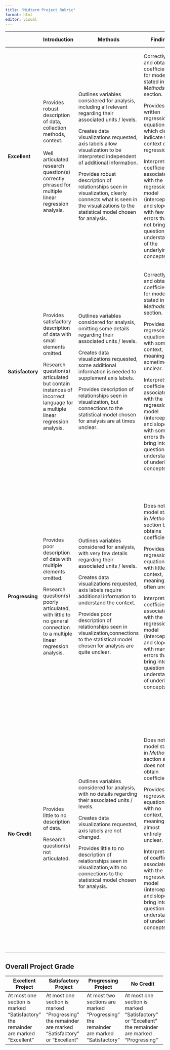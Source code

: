 ```yaml
---
title: "Midterm Project Rubric"
format: html
editor: visual
---
```


+------------------+-------------------------------------------------------------------------------------------------------------------------+-----------------------------------------------------------------------------------------------------------------------------------------------------------------------+-----------------------------------------------------------------------------------------------------------------------------------------------------------------------------------------------+---------------------------------------------------------------------------------------------------------------------------------------------------------+----------------------------------------------------------------------------------------------------------------------------------------------------------------------------------------+
|                  | Introduction                                                                                                            | Methods                                                                                                                                                               | Findings                                                                                                                                                                                      | Study Limitations                                                                                                                                       | Conclusions                                                                                                                                                                            |
+==================+=========================================================================================================================+=======================================================================================================================================================================+===============================================================================================================================================================================================+=========================================================================================================================================================+========================================================================================================================================================================================+
| **Excellent**    | Provides robust description of data, collection methods, context.\                                                      | Outlines variables considered for analysis, including all relevant regarding their associated units / levels.                                                         | Correctly fits and obtains coefficients for model stated in *Methods* section.                                                                                                                | Clearly states who the analysis can be inferred to, connecting to sampling methodology used.                                                            | Provides well articulated description of how regression model connects to what was seen in visualization, reaches a conclusion for the research question stated in the *Introduction*. |
|                  | \                                                                                                                       |                                                                                                                                                                       |                                                                                                                                                                                               |                                                                                                                                                         |                                                                                                                                                                                        |
|                  | Well articulated research question(s) correctly phrased for multiple linear regression analysis.                        | Creates data visualizations requested, axis labels allow visualization to be interpreted independent of additional information.                                       | Provides well written regression equation(s) which clearly indicate the context of the regression.                                                                                            | Clearly states what relationships can be inferred between the variables, connecting to the design of the study.                                         |                                                                                                                                                                                        |
|                  |                                                                                                                         |                                                                                                                                                                       |                                                                                                                                                                                               |                                                                                                                                                         |                                                                                                                                                                                        |
|                  |                                                                                                                         | Provides robust description of relationships seen in visualization, clearly connects what is seen in the visualizations to the statistical model chosen for analysis. | Interprets the coefficients associated with the regression model (intercept(s) and slope(s)) with few if any errors that do not bring into question understanding of the underlying concepts. | Interpretations are all described in the context of the study.                                                                                          |                                                                                                                                                                                        |
+------------------+-------------------------------------------------------------------------------------------------------------------------+-----------------------------------------------------------------------------------------------------------------------------------------------------------------------+-----------------------------------------------------------------------------------------------------------------------------------------------------------------------------------------------+---------------------------------------------------------------------------------------------------------------------------------------------------------+----------------------------------------------------------------------------------------------------------------------------------------------------------------------------------------+
| **Satisfactory** | Provides satisfactory description of data with small elements omitted.                                                  | Outlines variables considered for analysis, omitting some details regarding their associated units / levels.                                                          | Correctly fits and obtains coefficients for model stated in *Methods* section.                                                                                                                | Statement regarding who the analysis can be inferred to is mostly clear, with connections to the sampling methodology used.                             | Description of connection between regression model and visualization are mostly clear, but connections to the research question stated in the *Introduction* are at times unclear.     |
|                  |                                                                                                                         |                                                                                                                                                                       |                                                                                                                                                                                               |                                                                                                                                                         |                                                                                                                                                                                        |
|                  | Research question(s) articulated but contain instances of incorrect language for a multiple linear regression analysis. | Creates data visualizations requested, some additional information is needed to supplement axis labels.                                                               | Provides regression equation(s) with some context, but meaning is sometimes unclear.                                                                                                          | Statement regarding what relationships can be inferred between the variables is mostly clear, with connections to the design of the study.              |                                                                                                                                                                                        |
|                  |                                                                                                                         |                                                                                                                                                                       |                                                                                                                                                                                               |                                                                                                                                                         |                                                                                                                                                                                        |
|                  |                                                                                                                         | Provides description of relationships seen in visualization, but connections to the statistical model chosen for analysis are at times unclear.                       | Interprets the coefficients associated with the regression model (intercept(s) and slope(s)), with some errors that bring into question understanding of underlying concepts.                 | Interpretations are all described in the context of the study.                                                                                          |                                                                                                                                                                                        |
+------------------+-------------------------------------------------------------------------------------------------------------------------+-----------------------------------------------------------------------------------------------------------------------------------------------------------------------+-----------------------------------------------------------------------------------------------------------------------------------------------------------------------------------------------+---------------------------------------------------------------------------------------------------------------------------------------------------------+----------------------------------------------------------------------------------------------------------------------------------------------------------------------------------------+
| **Progressing**  | Provides poor description of data with multiple elements omitted.                                                       | Outlines variables considered for analysis, with very few details regarding their associated units / levels.                                                          | Does not fit model stated in *Methods* section but obtains coefficients.                                                                                                                      | Statement regarding who the analysis can be inferred to is mostly unclear, with few if any connections to the sampling methodology used.                | Description of connection between regression model and visualization is unclear with little to no connection to the research question stated in the *Introduction*.                    |
|                  |                                                                                                                         |                                                                                                                                                                       |                                                                                                                                                                                               |                                                                                                                                                         |                                                                                                                                                                                        |
|                  | Research question(s) poorly articulated, with little to no general connection to a multiple linear regression analysis. | Creates data visualizations requested, axis labels require additional information to understand the context.                                                          | Provides regression equation(s) with little to no context, meaning is often unclear.                                                                                                          | Statement regarding what relationships can be inferred between the variables is mostly unclear, with few if any connections to the design of the study. |                                                                                                                                                                                        |
|                  |                                                                                                                         |                                                                                                                                                                       |                                                                                                                                                                                               |                                                                                                                                                         |                                                                                                                                                                                        |
|                  |                                                                                                                         | Provides poor description of relationships seen in visualization,connections to the statistical model chosen for analysis are quite unclear.                          | Interprets the coefficients associated with the regression model (intercept(s) and slope(s)), with many errors that bring into question understanding of underlying concepts.                 | Interpretations are done in general statements, not in the context of the study.                                                                        |                                                                                                                                                                                        |
+------------------+-------------------------------------------------------------------------------------------------------------------------+-----------------------------------------------------------------------------------------------------------------------------------------------------------------------+-----------------------------------------------------------------------------------------------------------------------------------------------------------------------------------------------+---------------------------------------------------------------------------------------------------------------------------------------------------------+----------------------------------------------------------------------------------------------------------------------------------------------------------------------------------------+
| **No Credit**    | Provides little to no description of data.                                                                              | Outlines variables considered for analysis, with no details regarding their associated units / levels.                                                                | Does not fit model stated in *Methods* section and does not obtain coefficients.                                                                                                              | Statement regarding who the analysis can be inferred to is mostly unclear, with no connections to the sampling methodology used.                        | Little to no description of connection between regression model and visualization,no connection to the research question stated in the *Introduction*.                                 |
|                  |                                                                                                                         |                                                                                                                                                                       |                                                                                                                                                                                               |                                                                                                                                                         |                                                                                                                                                                                        |
|                  | Research question(s) not articulated.                                                                                   | Creates data visualizations requested, axis labels are not changed.                                                                                                   | Provides regression equation(s) with no context, meaning is almost entirely unclear.                                                                                                          | Statement regarding what relationships can be inferred between the variables is mostly unclear, with no connections to the design of the study.         |                                                                                                                                                                                        |
|                  |                                                                                                                         |                                                                                                                                                                       |                                                                                                                                                                                               |                                                                                                                                                         |                                                                                                                                                                                        |
|                  |                                                                                                                         | Provides little to no description of relationships seen in visualization,with no connections to the statistical model chosen for analysis.                            | Interpretations of coefficients associated with the regression model (intercept(s) and slope(s)) bring into question any understanding of underlying concepts.                                | Interpretations are done in general statements, not in the context of the study.                                                                        |                                                                                                                                                                                        |
+------------------+-------------------------------------------------------------------------------------------------------------------------+-----------------------------------------------------------------------------------------------------------------------------------------------------------------------+-----------------------------------------------------------------------------------------------------------------------------------------------------------------------------------------------+---------------------------------------------------------------------------------------------------------------------------------------------------------+----------------------------------------------------------------------------------------------------------------------------------------------------------------------------------------+

## Overall Project Grade

+-----------------------------------------------------------------------------------+----------------------------------------------------------------------------------------------------+---------------------------------------------------------------------------------------+----------------------------------------------------------------------------------------------------+
| **Excellent Project**                                                             | **Satisfactory Project**                                                                           | **Progressing Project**                                                               | **No Credit**                                                                                      |
+===================================================================================+====================================================================================================+=======================================================================================+====================================================================================================+
| At most one section is marked "Satisfactory" the remainder are marked "Excellent" | At most one section is marked "Progressing" the remainder are marked "Satisfactory" or "Excellent" | At most two sections are marked "Progressing" the remainder are marked "Satisfactory" | At most one section is marked "Satisfactory" or "Excellent" the remainder are marked "Progressing" |
+-----------------------------------------------------------------------------------+----------------------------------------------------------------------------------------------------+---------------------------------------------------------------------------------------+----------------------------------------------------------------------------------------------------+
